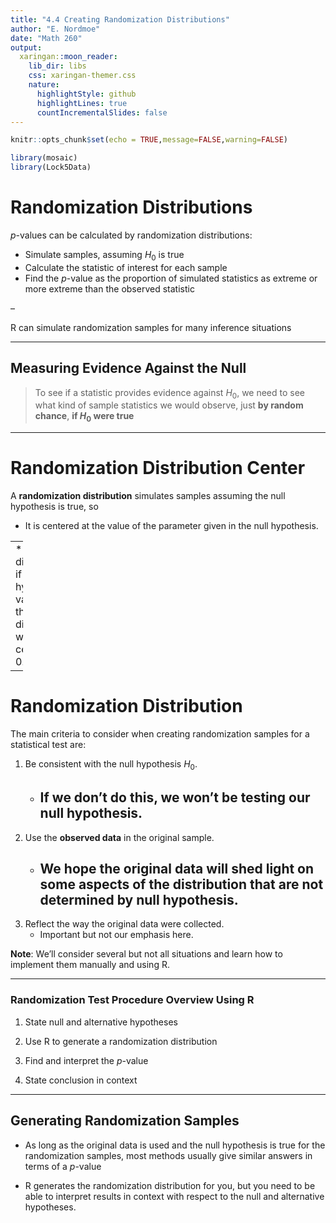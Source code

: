 ```yaml
---
title: "4.4 Creating Randomization Distributions"
author: "E. Nordmoe"
date: "Math 260"
output:
  xaringan::moon_reader:
    lib_dir: libs
    css: xaringan-themer.css
    nature:
      highlightStyle: github
      highlightLines: true
      countIncrementalSlides: false
---
```


```r
knitr::opts_chunk$set(echo = TRUE,message=FALSE,warning=FALSE)
```


```r
library(mosaic)
library(Lock5Data)
```


# Randomization Distributions  

$p$-values can be calculated by randomization distributions:  

* Simulate samples, assuming $H_0$ is true
* Calculate the statistic of interest for each sample  
* Find the $p$-value as the proportion of simulated statistics as extreme or more extreme than the observed statistic  

--

R can simulate randomization samples for many inference situations  

---

## Measuring Evidence Against the Null  

> To see if a statistic provides evidence against $H_0$, we need to see what kind of sample statistics we would observe,  just **by random chance**,  **if $H_0$ were true**  

---

# Randomization Distribution Center

A **randomization distribution** simulates samples assuming the null hypothesis is true, so  

* It is centered at the value of the parameter given in the null hypothesis.

--
* For differences, if the hypothesized value is 0, the distribution will be centered at 0.

---
    
# Randomization Distribution

The main criteria to consider when creating randomization samples for a statistical test are:

1. Be consistent with the null hypothesis $H_0$.  
    + If we don’t do this, we won’t be testing our null hypothesis.
--
2. Use the **observed data** in the original sample.  
    + We hope the original data will shed light on some aspects of the distribution that are not determined by null hypothesis.
--
3. Reflect the way the original data were collected.
    + Important but not our emphasis here.

**Note**: We'll consider several but not all situations and learn how to implement them manually and using R.

---

### Randomization Test Procedure Overview Using R  

1. State null and alternative hypotheses  

2. Use R to generate a randomization distribution 

3. Find and interpret the $p$-value  

4. State conclusion in context  

---

## Generating Randomization Samples

*  As long as the original data is used and the null hypothesis is true for the randomization samples, most methods usually give similar answers in terms of 
a $p$-value

*  R generates the randomization distribution for you, but you need to be able to interpret results in context with respect to the null and alternative hypotheses.

